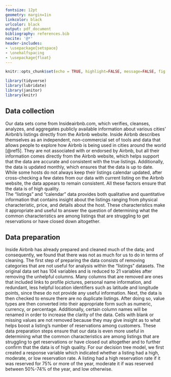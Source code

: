 ```yaml
---
fontsize: 12pt
geometry: margin=1in
linkcolor: black
urlcolor: black
output: pdf_document
bibliography: references.bib 
nocite: '@*'
header-includes:
- \usepackage{setspace}
- \onehalfspacing
- \usepackage{float}
---
```


```r
knitr::opts_chunk$set(echo = TRUE, highlight=FALSE, message=FALSE, fig.align = "center", fig.pos = "H")
```

```r
library(tidyverse)
library(lubridate)
library(janitor)
library(knitr)
```

## Data collection

Our data sets come from Insideairbnb.com, which verifies, cleanses, analyzes, and aggregates publicly available information about various cities’ Airbnb’s listings directly from the Airbnb website.  Inside Airbnb describes themselves as an independent, non-commercial set of tools and data that allows people to explore how Airbnb is being used in cities around the world [@ref5]. They are not associated with or endorsed by Airbnb, but all their information comes directly from the Airbnb website, which helps support that the data are accurate and consistent with the true listings. Additionally, the data is updated monthly, which ensures that the data is up to date. While some hosts do not always keep their listings calendar updated, after cross-checking a few dates from our data with current listing on the Airbnb website, the data appears to remain consistent. All these factors ensure that the data is of high quality.  
\newline
The “listings” and “calendar” data provides both qualitative and quantitative information that contains insight about the listings ranging from physical characteristic, price, and details about the host. These characteristics make it appropriate and useful to answer the question of determining what the common characteristics are among listings that are struggling to get reservations or have closed down altogether. 

## Data preparation

Inside Airbnb has already prepared and cleaned much of the data; and consequently, we found that there was not as much for us to do in terms of cleaning. The first step of preparing the data consists of removing categories that are not useful for analysis within the “listings” datasets. The original data set has 104 variables and is reduced to 21 variables after removing the unhelpful columns. Many columns that are removed are ones that included links to profile pictures, personal name information, and redundant, less helpful location identifiers such as latitude and longitude points, since these do not provide any useful information. Next, the data is then checked to ensure there are no duplicate listings. After doing so, value types are then converted into their appropriate form such as numeric, currency, or percentage. Additionally, certain column names will be renamed in order to increase the clarity of the data. Cells with blank or missing values are not removed because they may give insight as to what helps boost a listing’s number of reservations among customers. These data preparation steps ensure that our data is even more useful in determining what the common characteristics are among listings that are struggling to get reservations or have closed out altogether and to further confirm that the data is of high quality. For our decision tree model, we first created a response variable which indicated whether a listing had a high, moderate, or low reservation rate. A listing had a high reservation rate if it was reserved for 75% or more of the year, moderate it if was reserved between 50%-74% of the year, and low otherwise.
